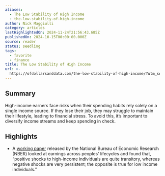 ```yaml
---
aliases:
  - The Low Stability of High Income
  - the-low-stability-of-high-income
author: Nick Maggiulli
category: articles
lastHighlightedOn: 2024-11-24T21:56:43.685Z
publishedOn: 2024-10-15T00:00:00.000Z
source: reader
status: seedling
tags:
  - favorite
  - finance
title: The Low Stability of High Income
url: >-
  https://ofdollarsanddata.com/the-low-stability-of-high-income/?utm_source=convertkit&utm_medium=email&utm_campaign=Why%20I%20blew%20up%20my%20corporate%20career%20-%2015443798
---
```

## Summary

High-income earners face risks when their spending habits rely solely on a single income source. If they lose their job, they may struggle to maintain their lifestyle, leading to financial stress. To avoid this, it’s important to diversify income streams and keep spending in check.

## Highlights

- A [working paper](https://www.nber.org/system/files/working_papers/w20913/w20913.pdf) released by the National Bureau of Economic Research (NBER) looked at earnings across peoples’ lifecycles and found that, “positive shocks to high-income individuals are quite transitory, whereas negative shocks are very persistent; the opposite is true for low income individuals.”
